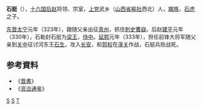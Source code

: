 '''石挺'''（{{bd|？||333年||catIdx=S}}），[[十六国|十六国]][[后赵|后赵]]将领、宗室，[[上党|上党]]武乡（[[山西省|山西省]][[榆社|榆社]]西北）人，[[羯族|羯族]]，[[石虎|石虎]]之子。

[[东晋|东晋]][[太宁_(晋)|太宁]]元年（323年），跟随父亲出征[[青州|青州]]，抓住[[刺史|刺史]][[曹嶷|曹嶷]]。后赵[[建平_(后赵)|建平]]元年（330年），石勒封石挺为[[梁王|梁王]]，[[侍中|侍中]]。[[延熙_(后赵)|延熙]]元年（333年），担任前锋大将军随父亲到[[关中地区|关中]]征讨河东王[[石生|石生]]，攻入[[长安|长安]]，和[[郭权|郭权]]在[[潼关|潼关]]作战，石挺兵败战死。

== 参考資料 ==
*《[[晋書|晋書]]》
*《[[资治通鉴|资治通鉴]]》
[[Category:后赵皇室|S]]
[[Category:五胡十六国人物|S]]
[[Category:石姓|T]]